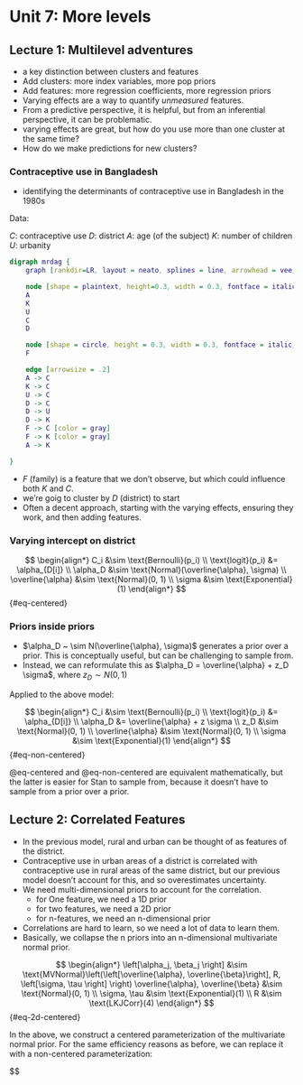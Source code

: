 # Unit 7: More levels

## Lecture 1: Multilevel adventures

- a key distinction between clusters and features
- Add clusters: more index variables, more pop priors
- Add features: more regression coefficients, more regression priors
- Varying effects are a way to quantify _unmeasured_ features. 
- From a predictive perspective, it is helpful, but from an inferential perspective, it can be problematic.
- varying effects are great, but how do you use more than one cluster at the same time? 
- How do we make predictions for new clusters? 

### Contraceptive use in Bangladesh

- identifying the determinants of contraceptive use in Bangladesh in the 1980s

Data: 

$C$: contraceptive use
$D$: district
$A$: age (of the subject)
$K$: number of children
$U$: urbanity

```dot
digraph mrdag {
    graph [rankdir=LR, layout = neato, splines = line, arrowhead = vee, arrowsize = 0.2]

    node [shape = plaintext, height=0.3, width = 0.3, fontface = italic]
    A
    K
    U
    C
    D

    node [shape = circle, height = 0.3, width = 0.3, fontface = italic, color = gray, fontcolor = gray]
    F

    edge [arrowsize = .2]
    A -> C
    K -> C
    U -> C
    D -> C
    D -> U
    D -> K
    F -> C [color = gray]
    F -> K [color = gray]
    A -> K

}
```

- $F$ (family) is a feature that we don't observe, but which could influence both $K$ and $C$.
- we're goig to cluster by $D$ (district) to start
- Often a decent approach, starting with the varying effects, ensuring they work, and then adding features. 

### Varying intercept on district

$$
\begin{align*}
C_i &\sim \text{Bernoulli}(p_i) \\
\text{logit}(p_i) &= \alpha_{D[i]} \\
\alpha_D &\sim \text{Normal}(\overline{\alpha}, \sigma) \\
\overline{\alpha} &\sim \text{Normal}(0, 1) \\
\sigma &\sim \text{Exponential}(1)
\end{align*}
$${#eq-centered}

### Priors inside priors

- $\alpha_D ~ \sim N(\overline{\alpha}, \sigma)$ generates a prior over a prior. This is conceptually useful, but can be challenging to sample from. 
- Instead, we can reformulate this as $\alpha_D = \overline{\alpha} + z_D \sigma$, where $z_D \sim N(0, 1)$

Applied to the above model: 

$$
\begin{align*}
C_i &\sim \text{Bernoulli}(p_i) \\
\text{logit}(p_i) &= \alpha_{D[i]} \\
\alpha_D &= \overline{\alpha} + z \sigma \\
z_D &\sim \text{Normal}(0, 1) \\
\overline{\alpha} &\sim \text{Normal}(0, 1) \\
\sigma &\sim \text{Exponential}(1)
\end{align*}
$${#eq-non-centered}

@eq-centered and @eq-non-centered are equivalent mathematically, but the latter is easier for Stan to sample from, because it doesn't have to sample from a prior over a prior.

## Lecture 2: Correlated Features

- In the previous model, rural and urban can be thought of as features of the district. 
- Contraceptive use in urban areas of a district is correlated with contraceptive use in rural areas of the same district, but our previous model doesn't account for this, and so overestimates uncertainty. 
- We need multi-dimensional priors to account for the correlation. 
    + for One feature, we need a 1D prior
    + for two features, we need a 2D prior
    + for n-features, we need an n-dimensional prior
- Correlations are hard to learn, so we need a lot of data to learn them. 
- Basically, we collapse the n priors into an n-dimensional multivariate normal prior. 

$$
\begin{align*}
\left[\alpha_j, \beta_j \right] &\sim \text{MVNormal}\left(\left[\overline{\alpha}, \overline{\beta}\right], R, \left[\sigma, \tau \right] \right)
\overline{\alpha}, \overline{\beta} &\sim \text{Normal}(0, 1) \\
\sigma, \tau &\sim \text{Exponential}(1) \\
R &\sim \text{LKJCorr}(4)
\end{align*}
$${#eq-2d-centered}

In the above, we construct a centered parameterization of the multivariate normal prior.
For the same efficiency reasons as before, we can replace it with a non-centered parameterization: 

$$
\begin{align*}
\alpha &= \overline{\alpha} + v_{j, 1} \\
\beta &= \overline{\beta} + v_{j, 2} \\
v = (\text{diag}(\sigma)\mathcal{LZ})^\top \\
\mathcal{Z}_{j, k} &\sim \text{Normal}(0, 1) \\
\overline{\alpha}, \overline{\beta} &\sim \text{Normal}(0, 1) \\
\sigma_{k} &\sim \text{Exponential}(1) \\
\mathcal{R} &\sim \text{LKJCorr}(4)
\end{align*}


